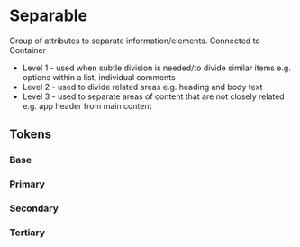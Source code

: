 
<Meta title="Theme/Characteristics/Separable" />

# Separable

Group of attributes to separate information/elements.
Connected to Container

- Level 1 - used when subtle division is needed/to divide similar items e.g. options within a list, individual comments
- Level 2 - used to divide related areas e.g. heading and body text
- Level 3 - used to separate areas of content that are not closely related e.g. app header from main content

## Tokens

### Base

<Canvas>
  <Story name="Base">
    <DocGrid>
      <LineBlock
        token="--salt-separable-borderStyle"
        lineStyle="--salt-separable-borderStyle"
      />
    </DocGrid>
  </Story>
</Canvas>

### Primary

<Canvas>
  <Story name="Primary">
    <DocGrid>
      <NumberBlock
        number="0.35"
        cssVariable="--salt-separable-primary-borderOpacity"
      />
      <ColorBlock colorVar="--salt-separable-primary-borderColor" />
    </DocGrid>
  </Story>
</Canvas>

### Secondary

<Canvas>
  <Story name="Secondary">
    <DocGrid>
      <NumberBlock
        number="0.25"
        cssVariable="--salt-separable-secondary-borderOpacity"
      />
      <ColorBlock colorVar="--salt-separable-secondary-borderColor" />
    </DocGrid>
  </Story>
</Canvas>

### Tertiary

<Canvas>
  <Story name="Tertiary">
    <DocGrid>
      <NumberBlock
        number="0.15"
        cssVariable="--salt-separable-tertiary-borderOpacity"
      />
      <ColorBlock colorVar="--salt-separable-tertiary-borderColor" />
    </DocGrid>
  </Story>
</Canvas>
